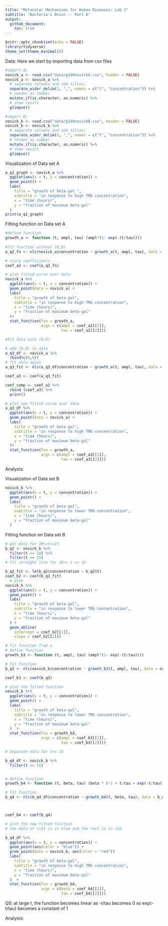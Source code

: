 ```yaml
---
title: "Molecular Mechanisms for Human Diseases: Lab 1"
subtitle: "Bacteria's Brain -- Part A"
output:
  github_document:
    toc: true
---
```


```r
knitr::opts_chunk$set(echo = FALSE)
library(tidyverse)
theme_set(theme_minimal())
```

Data: Here we start by importing data from csv files

```r
#import A;
novick_a <- read.csv("data/g149novickA.csv", header = FALSE) 
novick_a <- novick_a %>%   
  # separate columns and add titles;
  separate_wider_delim(1, ",", names = c("t", "concentration")) %>%
  # render as number
  mutate_if(is.character, as.numeric) %>%
  # show result
  glimpse()

#import B; 
novick_b <- read.csv("data/g149novickB.csv", header = FALSE) 
novick_b <- novick_b %>%   
  # separate columns and add titles;
  separate_wider_delim(1, ",", names = c("t", "concentration")) %>% 
  # render as number
  mutate_if(is.character, as.numeric) %>%
  # show result
  glimpse()

```

Visualization of Data set A

```r
a_q1_graph <- novick_a %>%
  ggplot(aes(x = t, y = concentration)) + 
  geom_point() + 
  labs(
    title = "growth of beta-gal ",
    subtitle = "in response to high TMG concentration",
    x = "time (hours)", 
    y = "fraction of maximum beta-gal"
  ) 
print(a_q1_graph)
```

Fitting function on Data set A

```r
#define function
growth_a <- function (t, ampl, tau) (ampl*(1- exp(-(t/tau))))
  
#fit function without (0,0)
a_q2_fn <- nls(novick_a$concentration ~ growth_a(t, ampl, tau), data = novick_a, start = list(ampl = 1.26, tau = 2.62))

# store coefficients
coef_a2 <- coef(a_q2_fn)

# plot fitted curve over data
novick_a %>%
  ggplot(aes(x = t, y = concentration)) + 
  geom_point(data = novick_a) + 
  labs( 
    title = "growth of beta-gal", 
    subtitle = "in response to high TMG concentration", 
    x = "time (hours)", 
    y = "fraction of maximum beta-gal"
  )+
  stat_function(fun = growth_a, 
                args = c(ampl = coef_a2[[1]], 
                         tau = coef_a2[[2]]))
```

```r

#fit data with (0,0)

# add (0,0) to data
a_q3_df <- novick_a %>%
  rbind(c(0,0))
# fit data again
a_q3_fit <- nls(a_q3_df$concentration ~ growth_a(t, ampl, tau), data = a_q3_df, start = list(ampl = 1.26, tau = 2.62))

coef_a3 <- coef(a_q3_fit)

coef_comp <- coef_a2 %>% 
  rbind (coef_a3) %>%
  print()

# plot new fitted curve over data
a_q3_df %>%
  ggplot(aes(x = t, y = concentration)) + 
  geom_point(data = novick_a) + 
  labs( 
    title = "growth of beta-gal", 
    subtitle = "in response to high TMG concentration", 
    x = "time (hours)", 
    y = "fraction of maximum beta-gal"
  )+
  stat_function(fun = growth_a, 
                args = c(ampl = coef_a3[[1]], 
                         tau = coef_a3[[2]]))

```

Analysis:

Visualization of Data set B

```r
novick_b %>%
  ggplot(aes(x = t, y = concentration)) + 
  geom_point() + 
  labs(
    title = "growth of beta-gal", 
    subtitle = "in response to lower TMG concentration", 
    x = "time (hours)", 
    y = "fraction of maximum beta-gal"
  ) 
```

Fitting function on Data set B

```r
# get data for 10<=t<=15
b_q2 <- novick_b %>% 
  filter(t >= 10) %>% 
  filter(t <= 15)
# fit straight line for 10<= t <= 15

b_q2_fit <- lm(b_q2$concentration ~ b_q2$t)
coef_b2 <- coef(b_q2_fit)
  # plot
novick_b %>%
  ggplot(aes(x = t, y = concentration)) + 
  geom_point() + 
  labs(
    title = "growth of beta-gal", 
    subtitle = "in response to lower TMG concentration", 
    x = "time (hours)", 
    y = "fraction of maximum beta-gal"
  ) + 
  geom_abline(
    intercept = coef_b2[[1]], 
    slope = coef_b2[[2]])


```

```r
# fit function from a
# define function
growth_b3 <- function (t, ampl, tau) (ampl*(1- exp(-(t/tau))))

# fit function
b_q3 <- nls(novick_b$concentration ~ growth_b3(t, ampl, tau), data = novick_b, start = list(ampl = 0.8, tau = 100))

coef_b3 <- coef(b_q3)

# plot the fitted function
novick_b %>%
  ggplot(aes(x = t, y = concentration)) + 
  geom_point() + 
  labs( 
    title = "growth of beta-gal", 
    subtitle = "in response to lower TMG concentration", 
    x = "time (hours)", 
    y = "fraction of maximum beta-gal"
  )  +
  stat_function(fun = growth_b3, 
                args = c(ampl = coef_b3[[1]], 
                         tau = coef_b3[[2]]))
```

```r
# Separate data for t<= 15

b_q4_df <- novick_b %>%
  filter(t <= 15)


# define function
growth_b4 <- function (t, beta, tau) (beta * (-1 + t/tau + exp(-t/tau)))

# fit function
b_q4 <- nls(b_q4_df$concentration ~ growth_b4(t, beta, tau), data = b_q4_df, start = list(beta = 1, tau = 1))



coef_b4 <- coef(b_q4)

# plot the new fitted function
# the data of t>15 is in blue and the rest is in red

b_q4_df %>%
  ggplot(aes(x = t, y = concentration)) + 
  geom_point(aes(color = "blue")) + 
  grom_point(data = novick_b, aes(color = "red"))
  labs( 
    title = "growth of beta-gal", 
    subtitle = "in response to high TMG concentration", 
    x = "time (hours)", 
    y = "fraction of maximum beta-gal"
  )  +
  stat_function(fun = growth_b4, 
                args = c(beta = coef_b4[[1]], 
                         tau = coef_b4[[2]]))
```

Q5: at large t, the function becomes linear as -t/tau becomes 0 so exp(-t/tau) becomes a constant of 1

Analysis:
